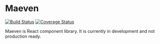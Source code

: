 # Maeven

[![Build Status](https://travis-ci.org/Barry127/maeven.svg?branch=master)](https://travis-ci.org/Barry127/maeven)
[![Coverage Status](https://coveralls.io/repos/github/Barry127/maeven/badge.svg?branch=master)](https://coveralls.io/github/Barry127/maeven?branch=master)

Maeven is React component library. It is currently in development and not production ready.
